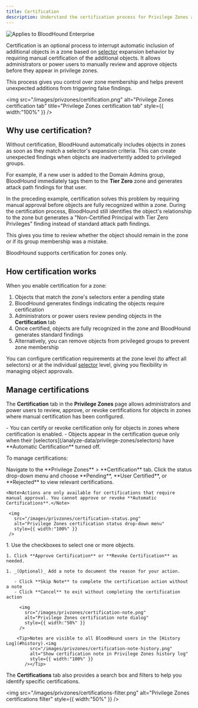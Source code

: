 ```yaml
---
title: Certification
description: Understand the certification process for Privilege Zones and how to manage member approvals.
---
```


<img noZoom src="/assets/enterprise-edition-pill-tag.svg" alt="Applies to BloodHound Enterprise "/>

Certification is an optional process to interrupt automatic inclusion of additional objects in a zone based on [selector](/analyze-data/privilege-zones/selectors) expansion behavior by requiring manual certification of the additional objects. It allows administrators or power users to manually review and approve objects before they appear in privilege zones.

This process gives you control over zone membership and helps prevent unexpected additions from triggering false findings.

<img
  src="/images/privzones/certification.png"
  alt="Privilege Zones certification tab"
  title="Privilege Zones certification tab"
  style={{ width:"100%" }}
/>

## Why use certification?

Without certification, BloodHound automatically includes objects in zones as soon as they match a selector's expansion criteria. This can create unexpected findings when objects are inadvertently added to privileged groups.

For example, if a new user is added to the Domain Admins group, BloodHound immediately tags them to the **Tier Zero** zone and generates attack path findings for that user. 

In the preceding example, certification solves this problem by requiring manual approval before objects are fully recognized within a zone. During the certification process, BloodHound still identifies the object's relationship to the zone but generates a "Non-Certified Principal with Tier Zero Privileges" finding instead of standard attack path findings. 

This gives you time to review whether the object should remain in the zone or if its group membership was a mistake.

<Note>BloodHound supports certification for zones only.</Note>

## How certification works

When you enable certification for a zone:

1. Objects that match the zone's selectors enter a pending state
2. BloodHound generates findings indicating the objects require certification
3. Administrators or power users review pending objects in the **Certification** tab
4. Once certified, objects are fully recognized in the zone and BloodHound generates standard findings
5. Alternatively, you can remove objects from privileged groups to prevent zone membership

You can configure certification requirements at the zone level (to affect all selectors) or at the individual [selector](/analyze-data/privilege-zones/selectors) level, giving you flexibility in managing object approvals.

## Manage certifications

The **Certification** tab in the **Privilege Zones** page allows administrators and power users to review, approve, or revoke certifications for objects in zones where manual certification has been configured.

<Note>
- You can certify or revoke certification only for objects in zones where certification is enabled.
- Objects appear in the certification queue only when their [selectors](/analyze-data/privilege-zones/selectors) have **Automatic Certification** turned off.
</Note>

To manage certifications:

<Steps>
  <Step title="Open the Certification tab">
    Navigate to the **Privilege Zones** > **Certification** tab.
  </Step>
  <Step title="Filter certifications">
    Click the status drop-down menu and choose **Pending**, **User Certified**, or **Rejected** to view relevant certifications.

    <Note>Actions are only available for certifications that require manual approval. You cannot approve or revoke **Automatic Certifications**.</Note>

     <img
       src="/images/privzones/certification-status.png"
       alt="Privilege Zones certification status drop-down menu"
       style={{ width:"100%" }}
     />
  </Step>
  <Step title="Complete the certification action">
    1. Use the checkboxes to select one or more objects.

    1. Click **Approve Certification** or **Revoke Certification** as needed.

    1. _(Optional)_ Add a note to document the reason for your action.

       - Click **Skip Note** to complete the certification action without a note
       - Click **Cancel** to exit without completing the certification action

         <img
           src="/images/privzones/certification-note.png"
           alt="Privilege Zones certification note dialog"
           style={{ width:"50%" }}
         />

        <Tip>Notes are visible to all BloodHound users in the [History Log](#history).<img
             src="/images/privzones/certification-note-history.png"
             alt="Show certification note in Privilege Zones history log"
             style={{ width:"100%" }}
           /></Tip>
  </Step>
</Steps>

The **Certifications** tab also provides a search box and filters to help you identify specific certifications.

<img
  src="/images/privzones/certifications-filter.png"
  alt="Privilege Zones certifications filter"
  style={{ width:"50%" }}
/>
